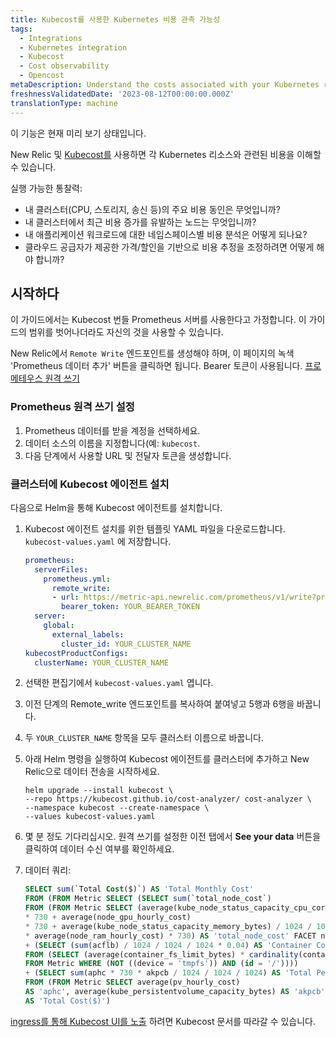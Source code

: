 ```yaml
---
title: Kubecost를 사용한 Kubernetes 비용 관측 가능성
tags:
  - Integrations
  - Kubernetes integration
  - Kubecost
  - Cost observability
  - Opencost
metaDescription: Understand the costs associated with your Kubernetes resources
freshnessValidatedDate: '2023-08-12T00:00:00.000Z'
translationType: machine
---
```


<Callout title="시사">
  이 기능은 현재 미리 보기 상태입니다.
</Callout>

New Relic 및 [Kubecost를](https://kubecost.github.io/cost-analyzer/) 사용하면 각 Kubernetes 리소스와 관련된 비용을 이해할 수 있습니다.

실행 가능한 통찰력:

* 내 클러스터(CPU, 스토리지, 송신 등)의 주요 비용 동인은 무엇입니까?
* 내 클러스터에서 최근 비용 증가를 유발하는 노드는 무엇입니까?
* 내 애플리케이션 워크로드에 대한 네임스페이스별 비용 분석은 어떻게 되나요?
* 클라우드 공급자가 제공한 가격/할인을 기반으로 비용 추정을 조정하려면 어떻게 해야 합니까?

## 시작하다

이 가이드에서는 Kubecost 번들 Prometheus 서버를 사용한다고 가정합니다. 이 가이드의 범위를 벗어나더라도 자신의 것을 사용할 수 있습니다.

New Relic에서 `Remote Write` 엔드포인트를 생성해야 하며, 이 페이지의 녹색 'Prometheus 데이터 추가' 버튼을 클릭하면 됩니다. Bearer 토큰이 사용됩니다. [프로메테우스 원격 쓰기](/docs/infrastructure/prometheus-integrations/install-configure-remote-write/set-your-prometheus-remote-write-integration/)

### Prometheus 원격 쓰기 설정

1. Prometheus 데이터를 받을 계정을 선택하세요.
2. 데이터 소스의 이름을 지정합니다(예: `kubecost`.
3. 다음 단계에서 사용할 URL 및 전달자 토큰을 생성합니다.

### 클러스터에 Kubecost 에이전트 설치

다음으로 Helm을 통해 Kubecost 에이전트를 설치합니다.

1. Kubecost 에이전트 설치를 위한 템플릿 YAML 파일을 다운로드합니다. `kubecost-values.yaml` 에 저장합니다.

   ```yaml
   prometheus:
     serverFiles:
       prometheus.yml:
         remote_write:
         - url: https://metric-api.newrelic.com/prometheus/v1/write?prometheus_server=YOUR_CLUSTER_NAME
           bearer_token: YOUR_BEARER_TOKEN
     server:
       global:
         external_labels:
           cluster_id: YOUR_CLUSTER_NAME
   kubecostProductConfigs:
     clusterName: YOUR_CLUSTER_NAME
   ```

2. 선택한 편집기에서 `kubecost-values.yaml` 엽니다.

3. 이전 단계의 Remote_write 엔드포인트를 복사하여 붙여넣고 5행과 6행을 바꿉니다.

4. 두 `YOUR_CLUSTER_NAME` 항목을 모두 클러스터 이름으로 바꿉니다.

5. 아래 Helm 명령을 실행하여 Kubecost 에이전트를 클러스터에 추가하고 New Relic으로 데이터 전송을 시작하세요.

   ```shell
   helm upgrade --install kubecost \
   --repo https://kubecost.github.io/cost-analyzer/ cost-analyzer \
   --namespace kubecost --create-namespace \
   --values kubecost-values.yaml
   ```

6. 몇 분 정도 기다리십시오. 원격 쓰기를 설정한 이전 탭에서 <DNT>**See your data**</DNT> 버튼을 클릭하여 데이터 수신 여부를 확인하세요.

7. 데이터 쿼리:

   ```sql
   SELECT sum(`Total Cost($)`) AS 'Total Monthly Cost'
   FROM (FROM Metric SELECT (SELECT sum(`total_node_cost`)
   FROM (FROM Metric SELECT (average(kube_node_status_capacity_cpu_cores) * average(node_cpu_hourly_cost)
   * 730 + average(node_gpu_hourly_cost)
   * 730 + average(kube_node_status_capacity_memory_bytes) / 1024 / 1024 / 1024
   * average(node_ram_hourly_cost) * 730) AS 'total_node_cost' FACET node))
   + (SELECT (sum(acflb) / 1024 / 1024 / 1024 * 0.04) AS 'Container Cost($)'
   FROM (SELECT (average(container_fs_limit_bytes) * cardinality(container_fs_limit_bytes)) AS 'acflb'
   FROM Metric WHERE (NOT ((device = 'tmpfs')) AND (id = '/'))))
   + (SELECT sum(aphc * 730 * akpcb / 1024 / 1024 / 1024) AS 'Total Persistent Volume Cost($)'
   FROM (FROM Metric SELECT average(pv_hourly_cost)
   AS 'aphc', average(kube_persistentvolume_capacity_bytes) AS 'akpcb' FACET persistentvolume, instance))
   AS 'Total Cost($)')
   ```

[ingress를 통해 Kubecost UI를 노출](https://docs.kubecost.com/install-and-configure/install/ingress-examples) 하려면 Kubecost 문서를 따라갈 수 있습니다.